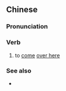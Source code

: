 {{also|过嚟}}
==Chinese==
{{zh-forms|s=过嚟}}

===Pronunciation===
{{zh-pron
|c=gwo3 lai4
|cat=v
}}

===Verb===
{{zh-verb}}

# {{lb|zh|Cantonese}} to [[come]] [[over here]]

===See also===
* {{zh-l|過來}}